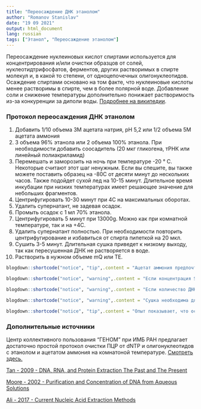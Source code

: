 ```yaml
---
title: "Переосаждение ДНК этанолом"
author: "Romanov Stanislav"
date: "19 09 2021"
output: html_document
lang: russian
tags: ["Этанол", "Переосаждение этанолом"]
---
```


Переосаждение нуклеиновых кислот спиртами используется для концентрирования и/или очистки образцов от солей, нуклеотидтрифосфатов, ферментов, других растворимых в спирте молекул и, в какой то степени, от одноцепочечных олигонуклеотидов. Осаждение спиртами основано на том факте, что нуклеиновые кислоты менее растворимы в спирте, чем в более полярной воде. Добавление соли и снижение температуры дополнительно понижает растворимость из-за конкуренции за диполи воды. [Подробнее на википедии](https://en.wikipedia.org/wiki/Ethanol_precipitation).

### Протокол переосаждения ДНК этанолом

1.  Добавить 1/10 объема 3M ацетата натрия, pH 5,2 или 1/2 объема 5M ацетата аммония
2.  3 объема 96% этанола или 2 объема 100% этанола. При необходимости добавить соосадитель (20 мкг гликогена, тРНК или линейный полиакриламид)
3.  Перемешать и заморозить на ночь при температуре -20 ° C. Некоторые считают этот шаг ненужным. Если вы спешите, вы также можете поставить образец на -80С от десяти минут до нескольких часов. Также подойдет сухой лед на 10-15 минут. Длительное время инкубации при низких температурах имеет решающее значение для небольших фрагментов.
4.  Центрифугировать 10-30 минут при 4С на максимальных оборотах.
5.  Удалить супернатант, не задевая осадок.
6.  Промыть осадок с 1 мл 70% этанола.
7.  Центрифугировать 5 минут при 13000g. Можно как при комнатной температуре, так и на +4C.
8.  Удалить супернатант полностью. При необходимости повторить центрифугирование и избавиться от спирта пипеткой на 20 мкл.
9.  Сушить 3-5 минут. Длительная сушка приведет к низкому выходу, так как пересушенная ДНК не растворяется в воде.
10. Растворить в нужном объеме mQ или TE.

```r

blogdown::shortcode("notice", "tip",.content = "Ацетат аммония предпочтителен перед NaOAc во время переосаждения длинных фрагментов ДНК. Двухкратное переосаждение этанолом в присутствии ацетата аммония достаточно для удаления дцДНК длиной <30bp.Для этого нужно после первого центрифугирования удалить спирт, ресуспендировать осадок в воде или ТЕ и снова добавить равный объем ацетата аммония с последующим осаждением этанолом. В то же время нельзя использовать переосаждение с ацетатом аммония перед реакциями с полинуклеотидкиназой, поскольку аммоний ингибирует этот фермент.")
```

```r

blogdown::shortcode("notice", "warning",.content = "Если концентрация SDS в образце >0.5%, то вместо NaOAc стоит добавлять в образец NaCl до 200мМ.")
```

```r

blogdown::shortcode("notice", "warning",.content = "Если количество ДНК в образце меньше 100 нг, то вместе с изопропанолом нужно добавлять соосадитель.")
```

```r

blogdown::shortcode("notice", "warning",.content = "Сушка необходима для удаления спирта. Этанол является ингибитором ферментативных реакций, так что недостаточное избавление от спирта может помешать последующим процедурам. Судить о наличии спирта можно по значениям A260/230<<1.8.")
```

```r

blogdown::shortcode("notice", "tip",.content = "Опыт показывает, что осадок ДНК может спокойно храниться в этаноле долгое время. Не стоит злоупотреблять этим, если образец содержит соли и детергенты, ингибирующие ферментативные реакции.")
```

### Дополнительные источники

Центр коллективного пользования "ГЕНОМ" при ИМБ РАН предлагает достаточно простой протокол очистки ПЦР от dNTP и олигонуклеотидов с этанолом и ацетатом аммония на комнатоной температуре. [Смотреть здесь.](https://drive.google.com/file/d/1kYDPZctx_dqBO8svVrgRAS8UZbQmivRc/view?usp=sharing)

[Tan - 2009 - DNA, RNA, and Protein Extraction The Past and The Present](https://drive.google.com/file/d/1vS2Uh3UGBenvVnbvJ5WO0JpyLG2QK6Ho/view?usp=sharing)

[Moore - 2002 - Purification and Concentration of DNA from Aqueous Solutions](https://drive.google.com/file/d/179bJiAS09cv8iOR7fLNJ28ZjwOp37lB8/view?usp=sharing)

[Ali - 2017 - Current Nucleic Acid Extraction Methods](https://drive.google.com/file/d/1d8JZLxAqVULvH_hOvB0VW0Z4EyJLUVne/view?usp=sharing)
